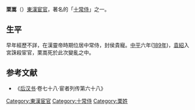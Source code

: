 {{expand|time=2009-08-06T00:50:22+00:00}}
'''栗嵩'''（{{bd|2世纪||189年|catIdx=X}}）[[東漢|東漢]][[宦官|宦官]]，著名的「[[十常侍|十常侍]]」之一。
==生平==
早年經歷不詳，在漢靈帝時期位居中常侍，封侯貴寵。[[中平|中平]]六年([[189年|189年]])，[[袁紹|袁紹]]入宮誅殺宦官，栗嵩死於此次變亂之中。

== 参考文献 ==
*《[[后汉书|后汉书]]·卷七十八·宦者列传第六十八》 
{{十常侍}}
[[Category:東漢宦官|Category:東漢宦官]]
[[Category:十常侍|Category:十常侍]]
[[Category:栗姓|Category:栗姓]]